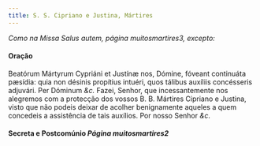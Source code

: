 ```yaml
---
title: S. S. Cipriano e Justina, Mártires
---
```


<em>Como na Missa Salus autem, página muitosmartires3, excepto:</em>

#### Oração

<div class="grid grid-cols-2 gap-5">
  <span class="text-justify">
    Beatórum Mártyrum Cypriáni et Justínæ nos, Dómine, fóveant continuáta
    pæsídia: quia non désinis propítius intuéri, quos tálibus auxíliis
    concésseris adjuvári. Per Dóminum <em>&c.</em>
  </span>
  <span class="text-justify">
    Fazei, Senhor, que incessantemente nos alegremos com a protecção dos vossos
    B. B. Mártires Cipriano e Justina, visto que não podeis deixar de acolher
    benignamente aqueles a quem concedeis a assistência de tais auxílios. Por
    nosso Senhor <em>&c.</em>
  </span>
</div>

#### Secreta e Postcomúnio <em>Página muitosmartires2</em>
